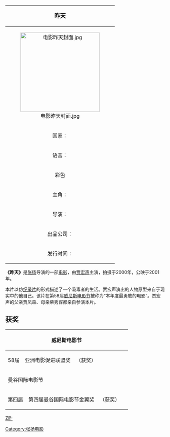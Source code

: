{{unreferenced|time=2018-07-08T12:22:29+00:00}}
{| border="1" cellpadding="2" cellspacing="0" align="right" width="285px"
|- valign="top"
| align="center" colspan=2 style="border-bottom:3px solid gray;"|
<font size="+1">'''昨天'''</font>
|- valign="top" bgcolor="#efefef"
| align=center colspan=2|
[[File:电影昨天封面.jpg|250px]]
|- valign="top" bgcolor="#efefef"
| 国家：
| [[中国|中国]]
|- valign="top" bgcolor="#efefef"
| 语言：
| [[普通话|普通话]]
|- valign="top" bgcolor="#efefef"
| 彩色
| '''片长'''：114分钟
|- valign="top"
| bgcolor="#efefef"|主角：
| bgcolor="#dfefff"|[[贾宏声|贾宏声]]
|- valign="top"
| bgcolor="#efefef"|导演：
| bgcolor="#dfefff"|[[张扬_(导演)|张扬]]
|- valign="top"
| bgcolor="#efefef"|出品公司：
| bgcolor="#dfefff"|[[索尼公司|哥伦比亚]]
|- valign="top"
| bgcolor="#efefef"|发行时间：
| bgcolor="#dfefff"|2001
|}

'''《昨天》'''是[[张扬_(导演)|张扬]]导演的一部[[电影|电影]]，由[[贾宏声|贾宏声]]主演，拍摄于2000年，公映于2001年。

本片以仿[[纪录片|纪录片]]的形式描述了一个吸毒者的生活。贾宏声演出的人物原型来自于现实中的他自己。该片在第58届[[威尼斯电影节|威尼斯电影节]]被称为“本年度最勇敢的电影”。贾宏声的父亲贾凤森、母亲柴秀容都亲自参演本片。

== 获奖 ==
{| class="wikitable"
!威尼斯电影节
|-
| colspan="1" |58届    亚洲电影促进联盟奖    （获奖）    
|-
!曼谷国际电影节
|-
| colspan="1" |第四届    第四届曼谷国际电影节金翼奖    （获奖）    
|}
{{张扬}}
[[category:2000年中国电影作品|Z昨]]
[[Category:张扬电影|Category:张扬电影]]